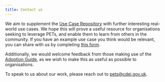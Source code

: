 ```yaml
---
title: Contact us
---
```



<CookieBanner />

We aim to supplement the [Use Case Repository](/repository) with further interesting real-world use cases. We hope this will prove a useful resource for organisations seeking to leverage PETs, and enable them to learn from others in the community. If you have an example use case you think would be relevant, you can share with us by completing [this form][google-form].

Additionally, we would welcome feedback from those making use of the [Adoption Guide](/adoption-guide), as we wish to make this as useful as possible to organisations.

To speak to us about our work, please reach out to [pets@cdei.gov.uk][pets-email].

<License />

[pets-email]: mailto:pets@cdei.gov.uk
[google-form]: https://forms.gle/c8iGusugLqteVGie8
